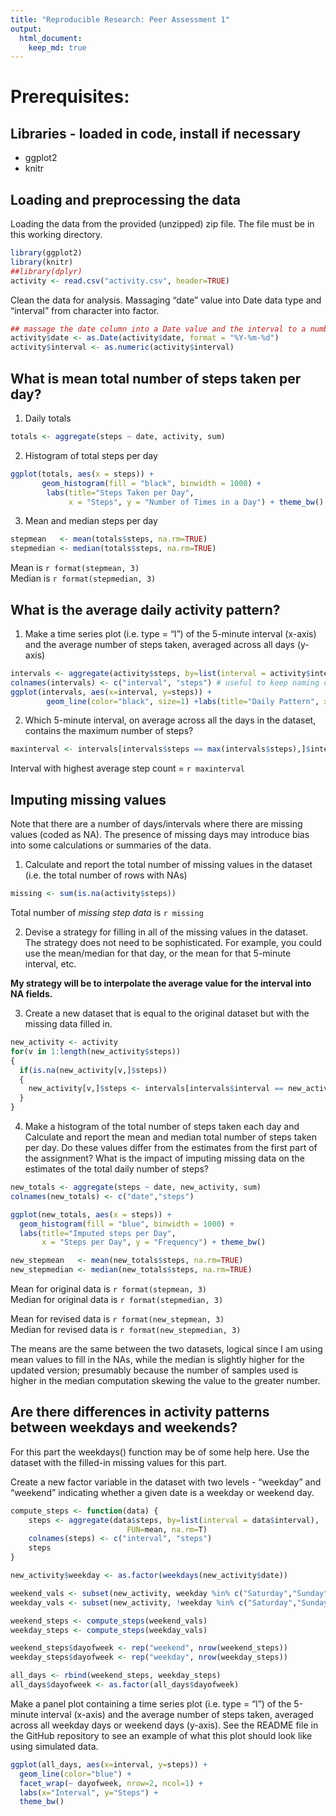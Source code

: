 ```yaml
---
title: "Reproducible Research: Peer Assessment 1"
output: 
  html_document:
    keep_md: true
---
```


# Prerequisites: 
## Libraries - loaded in code, install if necessary
- ggplot2
- knitr

## Loading and preprocessing the data
Loading the data from the provided (unzipped) zip file. The file must be in this working directory.

```r
library(ggplot2)
library(knitr)
##library(dplyr)
activity <- read.csv("activity.csv", header=TRUE)
```

Clean the data for analysis. Massaging "date" value into Date data type and "interval" from character into factor.
```r
## massage the date column into a Date value and the interval to a number (from character in the default inport)
activity$date <- as.Date(activity$date, format = "%Y-%m-%d")
activity$interval <- as.numeric(activity$interval)
```

## What is mean total number of steps taken per day?

1. Daily totals
```r
totals <- aggregate(steps ~ date, activity, sum)
```

2. Histogram of total steps per day
```r
ggplot(totals, aes(x = steps)) + 
       geom_histogram(fill = "black", binwidth = 1000) + 
        labs(title="Steps Taken per Day", 
             x = "Steps", y = "Number of Times in a Day") + theme_bw() 
```

3. Mean and median steps per day
```r
stepmean   <- mean(totals$steps, na.rm=TRUE)
stepmedian <- median(totals$steps, na.rm=TRUE)
```

Mean is `r format(stepmean, 3)`  
Median is `r format(stepmedian, 3)`

## What is the average daily activity pattern?
1. Make a time series plot (i.e. type = "l") of the 5-minute interval (x-axis) and the average number of steps taken, averaged across all days (y-axis)

```r
intervals <- aggregate(activity$steps, by=list(interval = activity$interval), FUN=mean, na.rm=TRUE)
colnames(intervals) <- c("interval", "steps") # useful to keep naming conventions straight
ggplot(intervals, aes(x=interval, y=steps)) +   
        geom_line(color="black", size=1) +labs(title="Daily Pattern", x="Interval", y="Steps") +  theme_bw()
```

2. Which 5-minute interval, on average across all the days in the dataset, contains the maximum number of steps?

```r
maxinterval <- intervals[intervals$steps == max(intervals$steps),]$interval
```

Interval with highest average step count = `r maxinterval`


## Imputing missing values
Note that there are a number of days/intervals where there are missing values (coded as NA). The presence of missing days may introduce bias into some calculations or summaries of the data.

1. Calculate and report the total number of missing values in the dataset (i.e. the total number of rows with NAs)
```r
missing <- sum(is.na(activity$steps))
```

Total number of *missing step data* is `r missing`

2. Devise a strategy for filling in all of the missing values in the dataset. The strategy does not need to be sophisticated. For example, you could use the mean/median for that day, or the mean for that 5-minute interval, etc.

**My strategy will be to interpolate the average value for the interval into NA fields.**

3. Create a new dataset that is equal to the original dataset but with the missing data filled in.

```r
new_activity <- activity
for(v in 1:length(new_activity$steps))
{
  if(is.na(new_activity[v,]$steps))
  {
    new_activity[v,]$steps <- intervals[intervals$interval == new_activity[v,]$interval, ]$steps
  }
}

```

4. Make a histogram of the total number of steps taken each day and Calculate and report the mean and median total number of steps taken per day. Do these values differ from the estimates from the first part of the assignment? What is the impact of imputing missing data on the estimates of the total daily number of steps?

```r
new_totals <- aggregate(steps ~ date, new_activity, sum)
colnames(new_totals) <- c("date","steps")

ggplot(new_totals, aes(x = steps)) + 
  geom_histogram(fill = "blue", binwidth = 1000) + 
  labs(title="Imputed steps per Day", 
       x = "Steps per Day", y = "Frequency") + theme_bw() 

new_stepmean   <- mean(new_totals$steps, na.rm=TRUE)
new_stepmedian <- median(new_totals$steps, na.rm=TRUE)
```

Mean for original data is `r format(stepmean, 3)`  
Median for original data is `r format(stepmedian, 3)`

Mean for revised data is `r format(new_stepmean, 3)`  
Median for revised data is `r format(new_stepmedian, 3)`

The means are the same between the two datasets, logical since I am using mean values to fill in the NAs, while the median is slightly higher for the updated version; presumably because the number of samples used is higher in the median computation skewing the value to the greater number.

## Are there differences in activity patterns between weekdays and weekends?
For this part the weekdays() function may be of some help here. Use the dataset with the filled-in missing values for this part.

Create a new factor variable in the dataset with two levels - "weekday" and "weekend" indicating whether a given date is a weekday or weekend day.
```r
compute_steps <- function(data) {
    steps <- aggregate(data$steps, by=list(interval = data$interval),
                          FUN=mean, na.rm=T)
    colnames(steps) <- c("interval", "steps")
    steps
}

new_activity$weekday <- as.factor(weekdays(new_activity$date))

weekend_vals <- subset(new_activity, weekday %in% c("Saturday","Sunday"))
weekday_vals <- subset(new_activity, !weekday %in% c("Saturday","Sunday"))

weekend_steps <- compute_steps(weekend_vals)
weekday_steps <- compute_steps(weekday_vals)

weekend_steps$dayofweek <- rep("weekend", nrow(weekend_steps))
weekday_steps$dayofweek <- rep("weekday", nrow(weekday_steps))

all_days <- rbind(weekend_steps, weekday_steps)
all_days$dayofweek <- as.factor(all_days$dayofweek)

```

Make a panel plot containing a time series plot (i.e. type = "l") of the 5-minute interval (x-axis) and the average number of steps taken, averaged across all weekday days or weekend days (y-axis). See the README file in the GitHub repository to see an example of what this plot should look like using simulated data.

```r
ggplot(all_days, aes(x=interval, y=steps)) + 
  geom_line(color="blue") + 
  facet_wrap(~ dayofweek, nrow=2, ncol=1) +
  labs(x="Interval", y="Steps") +
  theme_bw()
```
